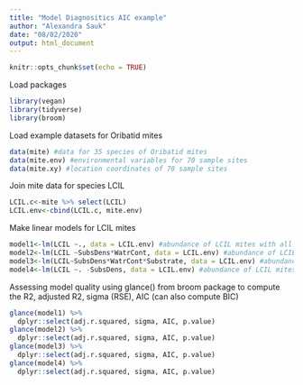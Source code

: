 ```yaml
---
title: "Model Diagnositics AIC example"
author: "Alexandra Sauk"
date: "08/02/2020"
output: html_document
---
```


```r
knitr::opts_chunk$set(echo = TRUE)
```

Load packages
```r
library(vegan)
library(tidyverse)
library(broom)
```

Load example datasets for Oribatid mites
```r
data(mite) #data for 35 species of Oribatid mites
data(mite.env) #environmental variables for 70 sample sites
data(mite.xy) #location coordinates of 70 sample sites

```

Join mite data for species LCIL

```r
LCIL.c<-mite %>% select(LCIL)
LCIL.env<-cbind(LCIL.c, mite.env)

```

Make linear models for LCIL mites
```r
model1<-lm(LCIL ~., data = LCIL.env) #abundance of LCIL mites with all predictors
model2<-lm(LCIL ~SubsDens*WatrCont, data = LCIL.env) #abundance of LCIL mites with substrate density and water content as predictors
model3<-lm(LCIL~SubsDens*WatrCont*Substrate, data = LCIL.env) #abundance of LCIL mites with substrate density, water content, and substrate type as predictors
model4<-lm(LCIL ~. -SubsDens, data = LCIL.env) #abundance of LCIL mites with all predictors except substrate density
```

Assessing model quality using glance() from broom package to compute the R2, adjusted R2, sigma (RSE), AIC (can also compute BIC)

```r
glance(model1) %>%
  dplyr::select(adj.r.squared, sigma, AIC, p.value)
glance(model2) %>%
  dplyr::select(adj.r.squared, sigma, AIC, p.value)
glance(model3) %>%
  dplyr::select(adj.r.squared, sigma, AIC, p.value)
glance(model4) %>%
  dplyr::select(adj.r.squared, sigma, AIC, p.value)
```





